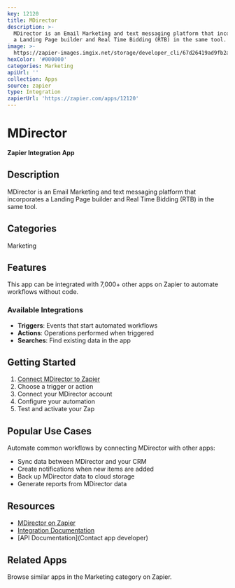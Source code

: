 ```yaml
---
key: 12120
title: MDirector
description: >-
  MDirector is an Email Marketing and text messaging platform that incorporates
  a Landing Page builder and Real Time Bidding (RTB) in the same tool.
image: >-
  https://zapier-images.imgix.net/storage/developer_cli/67d26419ad9fb2a27a61bb5a19ecc53e.png?auto=format%2Ccompress&ixlib=python-3.0.0&q=50
hexColor: '#000000'
categories: Marketing
apiUrl: ''
collection: Apps
source: zapier
type: Integration
zapierUrl: 'https://zapier.com/apps/12120'
---
```

# MDirector

**Zapier Integration App**

## Description

MDirector is an Email Marketing and text messaging platform that incorporates a Landing Page builder and Real Time Bidding (RTB) in the same tool.

## Categories

Marketing

## Features

This app can be integrated with 7,000+ other apps on Zapier to automate workflows without code.

### Available Integrations

- **Triggers**: Events that start automated workflows
- **Actions**: Operations performed when triggered
- **Searches**: Find existing data in the app

## Getting Started

1. [Connect MDirector to Zapier](https://zapier.com/apps/12120)
2. Choose a trigger or action
3. Connect your MDirector account
4. Configure your automation
5. Test and activate your Zap

## Popular Use Cases

Automate common workflows by connecting MDirector with other apps:

- Sync data between MDirector and your CRM
- Create notifications when new items are added
- Back up MDirector data to cloud storage
- Generate reports from MDirector data

## Resources

- [MDirector on Zapier](https://zapier.com/apps/12120)
- [Integration Documentation](https://zapier.com/apps/12120/integrations)
- [API Documentation](Contact app developer)

## Related Apps

Browse similar apps in the Marketing category on Zapier.
